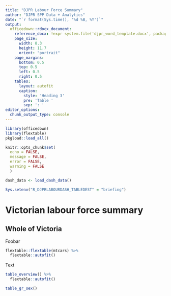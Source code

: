 ```yaml
---
title: "DJPR Labour Force Summary"
author: "DJPR SPP Data + Analytics"
date: "`r format(Sys.time(), '%d %B, %Y')`"
output: 
  officedown::rdocx_document:
    reference_docx: !expr system.file('djpr_word_template.docx', package = 'djprshiny')
    page_size:
      width: 8.3
      height: 11.7
      orient: "portrait"
    page_margins:
      bottom: 0.5
      top: 0.5
      left: 0.5
      right: 0.5
    tables:
      layout: autofit
      caption:
        style: 'Heading 3'
        pre: 'Table '
        sep: ': '
editor_options: 
  chunk_output_type: console
---
```


```r
library(officedown)
library(flextable)
pkgload::load_all()

knitr::opts_chunk$set(
  echo = FALSE,
  message = FALSE,
  error = FALSE,
  warning = FALSE
  )
```
```r

dash_data <- load_dash_data()

Sys.setenv("R_DJPRLABOURDASH_TABLEDEST" = "briefing")
```

# Victorian labour force summary

## Whole of Victoria
Foobar 

```r
flextable::flextable(mtcars) %>%
  flextable::autofit()
```
Text
```r
table_overview() %>%
  flextable::autofit()
```

```r
table_gr_sex()
```
